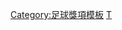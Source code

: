 {{Navbox
|bodyclass=hlist

|name = 1992/93年英超PFA年度最佳陣容
|title = [[1992年至1993年英格蘭超級聯賽|1992/93年度英超]][[PFA年度最佳陣容]]
|titlestyle = background: gold;
|list1 =
* 門將：[[彼得·舒梅切尔|舒米高]] 
* 後衛：[[David Bardsley|巴士利]] 
* 後衛：[[保罗·麦格拉斯|麥格夫]] 
* 後衛：[[加里·帕莱斯特|巴里斯達]] 
* 後衛：[[東尼·杜利高|杜利高]] 
* 中場：[[萊·堅尼|堅尼]] 
* 中場：[[加里·斯皮德|史必]] 
* 中場：[[保罗·因斯|恩斯]] 
* 中場：[[瑞恩·吉格斯|傑斯]] 
* 前鋒：[[阿兰·希勒|舒利亞]] 
* 前鋒：[[伊恩·胡禮]]}}<noinclude>
[[Category:足球獎項模板]]
[[Category:英格蘭足球超級聯賽模板|T]]
</noinclude>